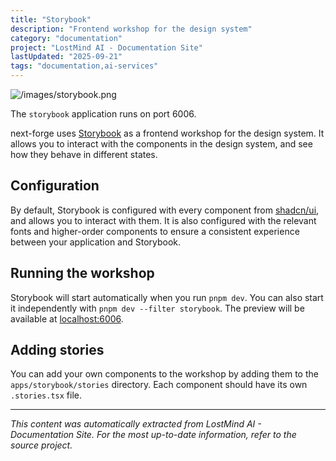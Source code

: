 ```yaml
---
title: "Storybook"
description: "Frontend workshop for the design system"
category: "documentation"
project: "LostMind AI - Documentation Site"
lastUpdated: "2025-09-21"
tags: "documentation,ai-services"
---
```


![/images/storybook.png](/images/storybook.png)

<Tip>The `storybook` application runs on port 6006.</Tip>

next-forge uses [Storybook](https://storybook.js.org/) as a frontend workshop for the design system. It allows you to interact with the components in the design system, and see how they behave in different states.

## Configuration

By default, Storybook is configured with every component from [shadcn/ui](https://ui.shadcn.com/), and allows you to interact with them. It is also configured with the relevant fonts and higher-order components to ensure a consistent experience between your application and Storybook.

## Running the workshop

Storybook will start automatically when you run `pnpm dev`. You can also start it independently with `pnpm dev --filter storybook`. The preview will be available at [localhost:6006](http://localhost:6006).

## Adding stories

You can add your own components to the workshop by adding them to the `apps/storybook/stories` directory. Each component should have its own `.stories.tsx` file.


---
*This content was automatically extracted from LostMind AI - Documentation Site. For the most up-to-date information, refer to the source project.*
